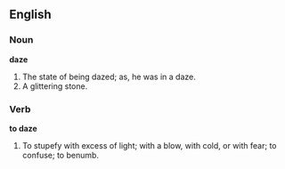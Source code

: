 ==English==

===Noun===

'''daze'''

#The state of being dazed; as, he was in a daze.
#A glittering stone.

===Verb===

'''to daze'''

#To stupefy with excess of light; with a blow, with cold, or with fear; to confuse; to benumb.